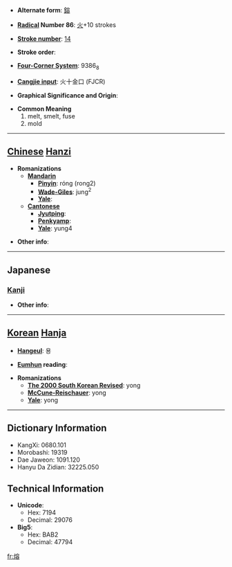 * '''Alternate form''': [[鎔]]

* '''[[Wiktionary:Chinese radical index| Radical]] Number 86''': [[Wiktionary:Chinese radical index 火|火]]+10 strokes

* '''[[Wiktionary:Chinese total strokes index|Stroke number]]''': [[Wiktionary:Chinese total strokes index 14|14]]

* '''Stroke order''': 

* '''[[Wiktionary:Chinese four corner index|Four-Corner System]]''': 9386<sub>8</sub>

* '''[[Wiktionary:Chinese Cangjie index|Cangjie input]]''': 火十金口 (FJCR)

* '''Graphical Significance and Origin''': 

* '''Common Meaning'''
*#melt, smelt, fuse
*# mold


----

== [[Chinese]] [[Hanzi]] ==

* '''Romanizations'''
** '''[[Mandarin]]'''
*** '''[[Pinyin]]''': róng (rong2)
*** '''[[Wade-Giles]]''': jung<sup>2</sup>
*** '''[[Yale]]''': 
** '''[[Cantonese]]'''
*** '''[[Jyutping]]''':
*** '''[[Penkyamp]]''': 
*** '''[[Yale]]''': yung4

* '''Other info''': 

----

==Japanese==
===[[Kanji]]===
{{kanji|on readings=[[よう]] (yō)|kun readings=[[いがた]] (igata), [[とける]] (tokeru)}}

* '''Other info''':  

----

== [[Korean]] [[Hanja]] ==

* '''[[Hangeul]]''': 용

* '''[[Eumhun]] reading''': 

* '''Romanizations'''
** '''[[The 2000 South Korean Revised Romanization|The 2000 South Korean Revised]]''': yong
** '''[[McCune-Reischauer]]''': yong
** '''[[Yale]]''': yong

----

== Dictionary Information ==

* KangXi: 0680.101
* Morobashi: 19319
* Dae Jaweon: 1091.120
* Hanyu Da Zidian: 32225.050

== Technical Information ==

* '''Unicode''':
** Hex: 7194
** Decimal: 29076
* '''Big5''':
** Hex: BAB2
** Decimal: 47794

[[fr:熔]]